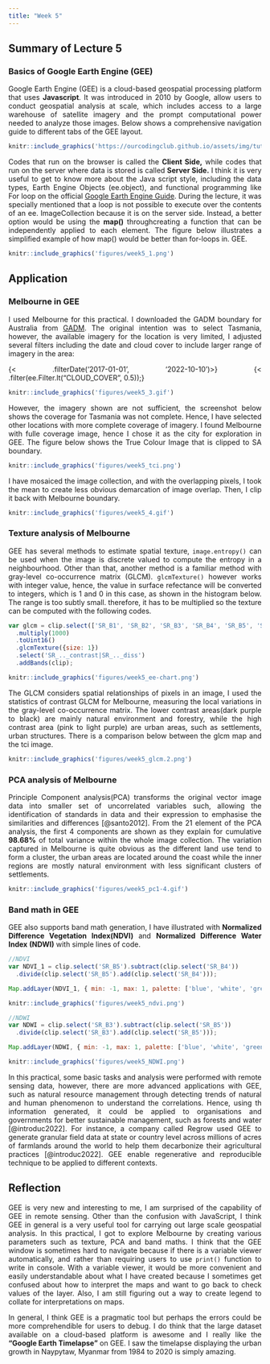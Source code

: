 ```yaml
---
title: "Week 5"
---
```


<div style="text-align: justify">

## Summary of Lecture 5

### Basics of Google Earth Engine (GEE)

Google Earth Engine (GEE) is a cloud-based geospatial processing platform that uses **Javascript**. It was introduced in 2010 by Google, allow users to conduct geospatial analysis at scale, which includes access to a large warehouse of satellite imagery and the prompt computational power needed to analyze those images. Below shows a comprehensive navigation guide to different tabs of the GEE layout.

```r
knitr::include_graphics('https://ourcodingclub.github.io/assets/img/tutorials/earth-engine/gee_layout.png')
```

Codes that run on the browser is called the **Client Side,** while codes that run on the server where data is stored is called **Server Side.** I think it is very useful to get to know more about the Java script style, including the data types, Earth Engine Objects (ee.object), and functional programming like For loop on the official [Google Earth Engine Guide](https://developers.google.com/earth-engine/tutorials/tutorial_js_02). During the lecture, it was specially mentioned that a loop is not possible to execute over the contents of an ee. ImageCollection because it is on the server side. Instead, a better option would be using the **map()** throughcreating a function that can be independently applied to each element. The figure below illustrates a simplified example of how map() would be better than for-loops in. GEE.

```r
knitr::include_graphics('figures/week5_1.png')

```

## Application

### Melbourne in GEE

I used Melbourne for this practical. I downloaded the GADM boundary for Australia from [GADM](https://gadm.org/). The original intention was to select Tasmania, however, the available imagery for the location is very limited, I adjusted several filters including the date and cloud cover to include larger range of imagery in the area:

{\< .filterDate('2017-01-01', '2022-10-10')\>} {\< .filter(ee.Filter.lt("CLOUD_COVER", 0.5));}

```r
knitr::include_graphics('figures/week5_3.gif')

```

However, the imagery shown are not sufficient, the screenshot below shows the coverage for Tasmania was not complete. Hence, I have selected other locations with more complete coverage of imagery. I found Melbourne with fulle coverage image, hence I chose it as the city for exploration in GEE. The figure below shows the True Colour Image that is clipped to SA boundary.

```r
knitr::include_graphics('figures/week5_tci.png')
```

I have mosaiced the image collection, and with the overlapping pixels, I took the mean to create less obvious demarcation of image overlap. Then, I clip it back with Melbourne boundary.

```r
knitr::include_graphics('figures/week5_4.gif')

```

### Texture analysis of Melbourne

GEE has several methods to estimate spatial texture, `image.entropy()` can be used when the image is discrete valued to compute the entropy in a neighbourhood. Other than that, another method is a familiar method with gray-level co-occurrence matrix (GLCM). `glcmTexture()` however works with integer value, hence, the value in surface refectance will be converted to integers, which is 1 and 0 in this case, as shown in the histogram below. The range is too subtly small. therefore, it has to be multiplied so the texture can be computed with the following codes.

```javascript
var glcm = clip.select(['SR_B1', 'SR_B2', 'SR_B3', 'SR_B4', 'SR_B5', 'SR_B6', 'SR_B7])
  .multiply(1000)
  .toUint16()
  .glcmTexture({size: 1})
  .select('SR_.._contrast|SR_.._diss')
  .addBands(clip);
```

```r
knitr::include_graphics('figures/week5_ee-chart.png')
```

The GLCM considers spatial relationships of pixels in an image, I used the statistics of contrast GLCM for Melbourne, measuring the local variations in the gray-level co-occurrence matrix. The lower contrast areas(dark purple to black) are mainly natural environment and forestry, while the high contrast area (pink to light purple) are urban areas, such as settlements, urban structures. There is a comparison below between the glcm map and the tci image.

```r
knitr::include_graphics('figures/week5_glcm.2.png')

```

### PCA analysis of Melbourne

Principle Component analysis(PCA) transforms the original vector image data into smaller set of uncorrelated variables such, allowing the identification of standards in data and their expression to emphasise the similarities and differences [@santo2012]. From the 21 element of the PCA analysis, the first 4 components are shown as they explain for cumulative **98.68%** of total variance within the whole image collection. The variation captured in Melbourne is quite obvious as the different land use tend to form a cluster, the urban areas are located around the coast while the inner regions are mostly natural environment with less significant clusters of settlements.

```r
knitr::include_graphics('figures/week5_pc1-4.gif')
```

### Band math in GEE

GEE also supports band math generation, I have illustrated with **Normalized Difference Vegetation Index(NDVI)** and **Normalized Difference Water Index** **(NDWI)** with simple lines of code.

```javascript
//NDVI
var NDVI_1 = clip.select('SR_B5').subtract(clip.select('SR_B4'))
  .divide(clip.select('SR_B5').add(clip.select('SR_B4')));

Map.addLayer(NDVI_1, { min: -1, max: 1, palette: ['blue', 'white', 'green']}, 'NDVI');
```

```r
knitr::include_graphics('figures/week5_ndvi.png')
```

```javascript
//NDWI
var NDWI = clip.select('SR_B3').subtract(clip.select('SR_B5'))
  .divide(clip.select('SR_B3').add(clip.select('SR_B5')));

Map.addLayer(NDWI, { min: -1, max: 1, palette: ['blue', 'white', 'green']}, 'NDWI');
```

```r
knitr::include_graphics('figures/week5_NDWI.png')
```

In this practical, some basic tasks and analysis were performed with remote sensing data, however, there are more advanced applications with GEE, such as natural resource management through detecting trends of natural and human phenomenon to understand the correlations. Hence, using th information generated, it could be applied to organisations and governments for better sustainable management, such as forests and water [@introduc2022]. For instance, a company called Regrow used GEE to generate granular field data at state or country level across millions of acres of farmlands around the world to help them decarbonize their agricultural practices [@introduc2022]. GEE enable regenerative and reproducible technique to be applied to different contexts.

## Reflection

GEE is very new and interesting to me, I am surprised of the capability of GEE in remote sensing. Other than the confusion with JavaScript, I think GEE in general is a very useful tool for carrying out large scale geospatial analysis. In this practical, I got to explore Melbourne by creating various parameters such as texture, PCA and band maths. I think that the GEE window is sometimes hard to navigate because if there is a variable viewer automatically, and rather than requiring users to use `print()` function to write in console. With a variable viewer, it would be more convenient and easily understandable about what I have created because I sometimes get confused about how to interpret the maps and want to go back to check values of the layer. Also, I am still figuring out a way to create legend to collate for interpretations on maps.

In general, I think GEE is a pragmatic tool but perhaps the errors could be more comprehendible for users to debug. I do think that the large dataset available on a cloud-based platform is awesome and I really like the **"Google Earth Timelapse"** on GEE. I saw the timelapse displaying the urban growth in Naypytaw, Myanmar from 1984 to 2020 is simply amazing.
